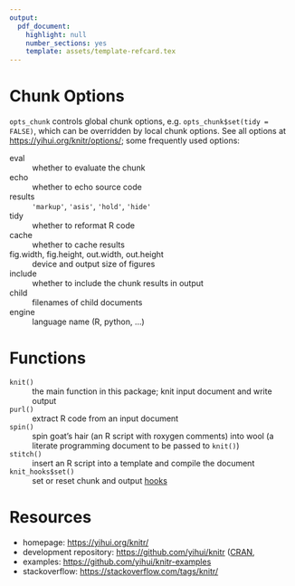 ```yaml
---
output:
  pdf_document:
    highlight: null
    number_sections: yes
    template: assets/template-refcard.tex
---
```


<!--
%\VignetteEngine{knitr::rmarkdown_notangle}
%\VignetteIndexEntry{knitr Reference Card}
-->

# Chunk Options

`opts_chunk` controls global chunk options, e.g.
`opts_chunk$set(tidy = FALSE)`, which can be overridden by local chunk
options. See all options at <https://yihui.org/knitr/options/>; some
frequently used options:

eval
:   whether to evaluate the chunk

echo
:   whether to echo source code

results
:   `'markup'`, `'asis'`, `'hold'`, `'hide'`

tidy
:   whether to reformat R code

cache
:   whether to cache results

fig.width, fig.height, out.width, out.height
:   device and output size of figures

include
:   whether to include the chunk results in output

child
:   filenames of child documents

engine
:   language name (R, python, ...)


# Functions

`knit()`
:   the main function in this package; knit input document and write
    output

`purl()`
:   extract R code from an input document

`spin()`
:   spin goat's hair (an R script with roxygen comments) into wool (a
    literate programming document to be passed to `knit()`)

`stitch()`
:   insert an R script into a template and compile the document

`knit_hooks$set()`
:   set or reset chunk and output [hooks](https://yihui.org/knitr/hooks/)

# Resources

-   homepage: <https://yihui.org/knitr/>
-   development repository: <https://github.com/yihui/knitr>
    ([CRAN](https://cran.r-project.org/package=knitr),
-   examples: <https://github.com/yihui/knitr-examples>
-   stackoverflow: <https://stackoverflow.com/tags/knitr/>
